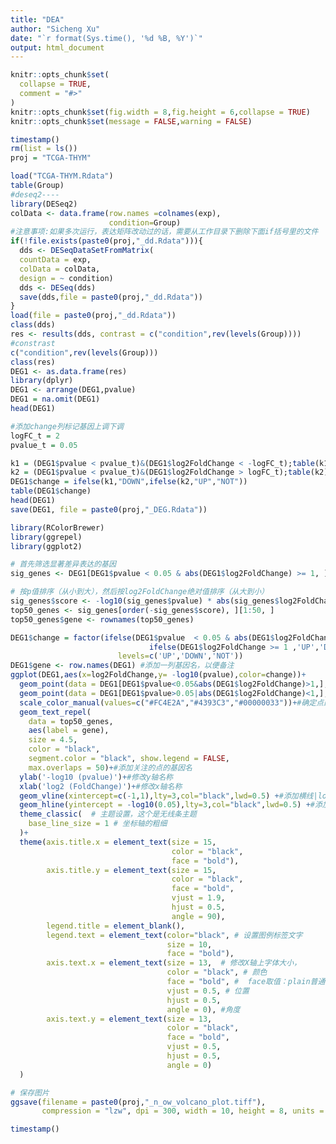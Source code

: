 ```yaml
---
title: "DEA"
author: "Sicheng Xu"
date: "`r format(Sys.time(), '%d %B, %Y')`"
output: html_document
---
```


```r
knitr::opts_chunk$set(
  collapse = TRUE,
  comment = "#>"
)
knitr::opts_chunk$set(fig.width = 8,fig.height = 6,collapse = TRUE)
knitr::opts_chunk$set(message = FALSE,warning = FALSE)
```

```r
timestamp()
rm(list = ls())
proj = "TCGA-THYM"
```

```r
load("TCGA-THYM.Rdata")
table(Group)
#deseq2----
library(DESeq2)
colData <- data.frame(row.names =colnames(exp), 
                      condition=Group)
#注意事项:如果多次运行，表达矩阵改动过的话，需要从工作目录下删除下面if括号里的文件
if(!file.exists(paste0(proj,"_dd.Rdata"))){
  dds <- DESeqDataSetFromMatrix(
  countData = exp,
  colData = colData,
  design = ~ condition)
  dds <- DESeq(dds)
  save(dds,file = paste0(proj,"_dd.Rdata"))
}
load(file = paste0(proj,"_dd.Rdata"))
class(dds)
res <- results(dds, contrast = c("condition",rev(levels(Group))))
#constrast
c("condition",rev(levels(Group)))
class(res)
DEG1 <- as.data.frame(res)
library(dplyr)
DEG1 <- arrange(DEG1,pvalue)
DEG1 = na.omit(DEG1)
head(DEG1)

#添加change列标记基因上调下调
logFC_t = 2
pvalue_t = 0.05

k1 = (DEG1$pvalue < pvalue_t)&(DEG1$log2FoldChange < -logFC_t);table(k1)
k2 = (DEG1$pvalue < pvalue_t)&(DEG1$log2FoldChange > logFC_t);table(k2)
DEG1$change = ifelse(k1,"DOWN",ifelse(k2,"UP","NOT"))
table(DEG1$change)
head(DEG1)
save(DEG1, file = paste0(proj,"_DEG.Rdata"))
```

```r
library(RColorBrewer)
library(ggrepel)
library(ggplot2)

# 首先筛选显著差异表达的基因
sig_genes <- DEG1[DEG1$pvalue < 0.05 & abs(DEG1$log2FoldChange) >= 1, ]

# 按p值排序（从小到大），然后按log2FoldChange绝对值排序（从大到小）
sig_genes$score <- -log10(sig_genes$pvalue) * abs(sig_genes$log2FoldChange)
top50_genes <- sig_genes[order(-sig_genes$score), ][1:50, ]
top50_genes$gene <- rownames(top50_genes)

DEG1$change = factor(ifelse(DEG1$pvalue  < 0.05 & abs(DEG1$log2FoldChange) >= 1, 
                               ifelse(DEG1$log2FoldChange >= 1 ,'UP','DOWN'),'NOT'),
                        levels=c('UP','DOWN','NOT'))
DEG1$gene <- row.names(DEG1) #添加一列基因名，以便备注
ggplot(DEG1,aes(x=log2FoldChange,y= -log10(pvalue),color=change))+
  geom_point(data = DEG1[DEG1$pvalue<0.05&abs(DEG1$log2FoldChange)>1,],size = 5)+ 
  geom_point(data = DEG1[DEG1$pvalue>0.05|abs(DEG1$log2FoldChange)<1,],size = 4)+
  scale_color_manual(values=c("#FC4E2A","#4393C3","#00000033"))+#确定点的颜色
  geom_text_repel(
    data = top50_genes,
    aes(label = gene),
    size = 4.5,
    color = "black",
    segment.color = "black", show.legend = FALSE,
    max.overlaps = 50)+#添加关注的点的基因名
  ylab('-log10 (pvalue)')+#修改y轴名称
  xlab('log2 (FoldChange)')+#修改x轴名称
  geom_vline(xintercept=c(-1,1),lty=3,col="black",lwd=0.5) +#添加横线|logFoldChange|>1
  geom_hline(yintercept = -log10(0.05),lty=3,col="black",lwd=0.5) +#添加竖线padj<0.05
  theme_classic(  # 主题设置，这个是无线条主题
    base_line_size = 1 # 坐标轴的粗细
  )+
  theme(axis.title.x = element_text(size = 15, 
                                    color = "black",
                                    face = "bold"),
        axis.title.y = element_text(size = 15,
                                    color = "black",
                                    face = "bold", 
                                    vjust = 1.9, 
                                    hjust = 0.5, 
                                    angle = 90),
        legend.title = element_blank(),
        legend.text = element_text(color="black", # 设置图例标签文字
                                   size = 10, 
                                   face = "bold"),
        axis.text.x = element_text(size = 13,  # 修改X轴上字体大小，
                                   color = "black", # 颜色
                                   face = "bold", #  face取值：plain普通，bold加粗，italic斜体，bold.italic斜体加粗
                                   vjust = 0.5, # 位置
                                   hjust = 0.5, 
                                   angle = 0), #角度
        axis.text.y = element_text(size = 13,  
                                   color = "black",
                                   face = "bold", 
                                   vjust = 0.5, 
                                   hjust = 0.5, 
                                   angle = 0) 
  )

# 保存图片
ggsave(filename = paste0(proj,"_n_ow_volcano_plot.tiff"), 
       compression = "lzw", dpi = 300, width = 10, height = 8, units = "in")
```

```r
timestamp()
```

